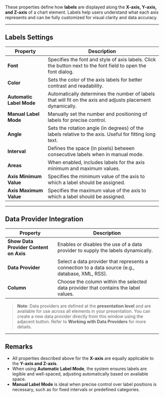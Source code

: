 
These properties define how **labels** are displayed along the **X-axis, Y-axis, and Z-axis** of a chart element. Labels help users understand what each axis represents and can be fully customized for visual clarity and data accuracy.

---

## **Labels Settings**

| **Property**                | **Description**                                                                                                 |
|----------------------------|----------------------------------------------------------------------------------------------------------------|
| **Font**                    | Specifies the font and style of axis labels. Click the button next to the font field to open the font dialog.  |
| **Color**                   | Sets the color of the axis labels for better contrast and readability.                                         |
| **Automatic Label Mode**    | Automatically determines the number of labels that will fit on the axis and adjusts placement dynamically.     |
| **Manual Label Mode**       | Manually set the number and positioning of labels for precise control.                                          |
| **Angle**                   | Sets the rotation angle (in degrees) of the labels relative to the axis. Useful for fitting long text.          |
| **Interval**                | Defines the space (in pixels) between consecutive labels when in manual mode.                                   |
| **Areas**                   | When enabled, includes labels for the axis minimum and maximum values.                                          |
| **Axis Minimum Value**      | Specifies the minimum value of the axis to which a label should be assigned.                                    |
| **Axis Maximum Value**      | Specifies the maximum value of the axis to which a label should be assigned.                                    |

---

## **Data Provider Integration**

| **Property**                        | **Description**                                                                                                                |
|-------------------------------------|-------------------------------------------------------------------------------------------------------------------------------|
| **Show Data Provider Content on Axis** | Enables or disables the use of a data provider to supply the labels dynamically.                                               |
| **Data Provider**                    | Select a data provider that represents a connection to a data source (e.g., database, XML, RSS).                               |
| **Column**                           | Choose the column within the selected data provider that contains the label values.                                            |

> **Note**: Data providers are defined at the **presentation level** and are available for use across all elements in your presentation. You can create a new data provider directly from this window using the adjacent button. Refer to **Working with Data Providers** for more details.

---

## **Remarks**
- All properties described above for the **X-axis** are equally applicable to the **Y-axis and Z-axis**.
- When using **Automatic Label Mode**, the system ensures labels are legible and well-spaced, adjusting automatically based on available space.
- **Manual Label Mode** is ideal when precise control over label positions is necessary, such as for fixed intervals or predefined categories.
